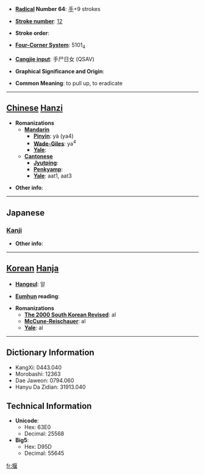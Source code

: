 * '''[[Wiktionary:Chinese radical index| Radical]] Number 64''': [[Wiktionary:Chinese radical index 手|手]]+9 strokes

* '''[[Wiktionary:Chinese total strokes index|Stroke number]]''': [[Wiktionary:Chinese total strokes index 12|12]]

* '''Stroke order''': 

* '''[[Wiktionary:Chinese four corner index|Four-Corner System]]''': 5101<sub>4</sub>

* '''[[Wiktionary:Chinese Cangjie index|Cangjie input]]''': 手尸日女 (QSAV)

* '''Graphical Significance and Origin''': 

* '''Common Meaning''': to pull up, to eradicate

----

== [[Chinese]] [[Hanzi]] ==

* '''Romanizations'''
** '''[[Mandarin]]'''
*** '''[[Pinyin]]''': yà (ya4)
*** '''[[Wade-Giles]]''': ya<sup>4</sup>
*** '''[[Yale]]''': 
** '''[[Cantonese]]'''
*** '''[[Jyutping]]''':
*** '''[[Penkyamp]]''': 
*** '''[[Yale]]''': aat1, aat3

* '''Other info''': 

----

==Japanese==
===[[Kanji]]===
{{kanji|on readings=[[さつ]] (satsu), [[あつ]] (atsu)|kun readings=[[ぬく]] (nuku), [[ふだ]] (fuda)}}

* '''Other info''':  

----

== [[Korean]] [[Hanja]] ==

* '''[[Hangeul]]''': 알

* '''[[Eumhun]] reading''': 

* '''Romanizations'''
** '''[[The 2000 South Korean Revised Romanization|The 2000 South Korean Revised]]''': al
** '''[[McCune-Reischauer]]''': al
** '''[[Yale]]''': al

----

== Dictionary Information ==

* KangXi: 0443.040
* Morobashi: 12363
* Dae Jaweon: 0794.060
* Hanyu Da Zidian: 31913.040

== Technical Information ==

* '''Unicode''':
** Hex: 63E0
** Decimal: 25568
* '''Big5''':
** Hex: D95D
** Decimal: 55645

[[fr:揠]]